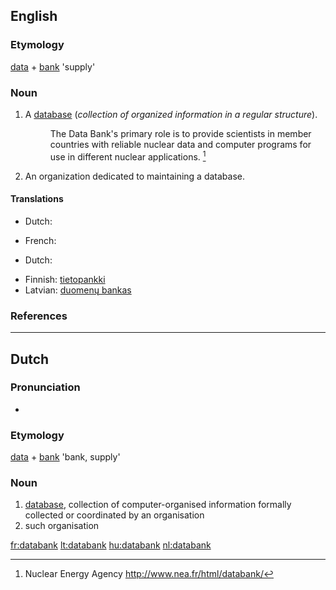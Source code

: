 ==English==

===Etymology===
[[data]] + [[bank]] 'supply'

===Noun===
{{en-noun}}

# A [[database]] (''collection of organized information in a regular structure'').
#: The Data Bank's primary role is to provide scientists in member countries with reliable nuclear data and computer programs for use in different nuclear applications. <ref>Nuclear Energy Agency [[http://www.nea.fr/html/databank/]]</ref>
# An organization dedicated to maintaining a database.

====Translations====
{{trans-top|database}}
* Dutch: {{t+|nl|database}}
{{trans-mid}}
* French: {{t+|fr|base de données}}
{{trans-bottom}}

{{trans-top|organisation maintaining one}}
* Dutch: {{t+|nl|databank}}
{{trans-mid}}
{{trans-bottom}}

{{checktrans-top}}
* Finnish: [[tietopankki]]
* Latvian: [[duomenų bankas]]
{{checktrans-bottom}}

===References===
<div class="references-small"><references/></div>

----

==Dutch==
{{wikipedia|lang=nl}}

===Pronunciation===
* {{IPA|/xxxx/|lang=nl}}

===Etymology===
[[data]] + [[bank]] 'bank, supply'

===Noun===
{{nl-noun|g=f}}

# [[database]], collection of computer-organised information formally collected or coordinated by an organisation
# such organisation

[[fr:databank]]
[[lt:databank]]
[[hu:databank]]
[[nl:databank]]